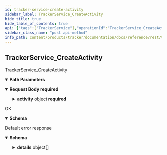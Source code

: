 ```yaml
---
id: tracker-service-create-activity
sidebar_label: TrackerService_CreateActivity
hide_title: true
hide_table_of_contents: true
api: {"tags":["TrackerService"],"operationId":"TrackerService_CreateActivity","parameters":[{"name":"user","in":"path","description":"The user id.","required":true,"schema":{"type":"string"}},{"name":"tracker","in":"path","description":"The tracker id.","required":true,"schema":{"type":"string"}}],"requestBody":{"content":{"application/json":{"schema":{"required":["parent","activity"],"type":"object","properties":{"parent":{"type":"string","description":"The parent this tracker belongs to."},"activity":{"required":["name","resource"],"type":"object","properties":{"name":{"type":"string","description":"The id of the activity."},"resource":{"type":"string","description":"The content whose progress is being tracked."},"platform":{"type":"string","description":"The platform that the user used to consume the resource."},"from":{"type":"integer","description":"Where the activity started within the resource. This value represents the time in seconds within an episode or the page number within a graphic novel or light novel chapter.","format":"int32"},"to":{"type":"integer","description":"Where the activity ended within the resource. This value represents the time in seconds within an episode or the page number within a graphic novel or light novel chapter.","format":"int32"},"startTime":{"type":"string","description":"When this activity started.","format":"date-time"},"endTime":{"type":"string","description":"When this activity ended.","format":"date-time"}},"description":"Activities track the progress of a user related to readable or watchable resources such as light novel and graphic novel chapters, and anime episodes. Activities are immutable and store meta information such as when the activity started, when it ended, from where the progress started and where it stopped. An example of activities might be a user watching on Netflix the Episode N of the Anime XYZ from minute 5:47 to minute 15:32 on the 7th of July at 8:35 PM. In this specific case a Chrome extension might automatically create a new activity every minute until the user pauses the video or closes the tab. The information collected allows the service to let the user know when was the last \"checkpoint\" recorded, enabling the user to resume the episode at the correct time on a different platform (i.e. continue from where I left). Additionally, the information collected is useful to generate histograms and to idenitify popular scenes within an episode (we all know Pornhub has an identical feature already). There is no limit to the number of activities a user might generate and some activities are automatically registered from Animeshon itself, for example when a user is reading a graph novel directly on our platform. Activities can also be repeated multiple times for the same range (e.g. if a user rewatches the same scene in an episode 5 times). Whenever an activity is created that marks the end of a resource, its parent tracker is updated to include it in the list of completed resource."}}}}},"required":true},"responses":{"200":{"description":"OK","content":{"application/json":{"schema":{"required":["name","resource"],"type":"object","properties":{"name":{"type":"string","description":"The id of the activity."},"resource":{"type":"string","description":"The content whose progress is being tracked."},"platform":{"type":"string","description":"The platform that the user used to consume the resource."},"from":{"type":"integer","description":"Where the activity started within the resource. This value represents the time in seconds within an episode or the page number within a graphic novel or light novel chapter.","format":"int32"},"to":{"type":"integer","description":"Where the activity ended within the resource. This value represents the time in seconds within an episode or the page number within a graphic novel or light novel chapter.","format":"int32"},"startTime":{"type":"string","description":"When this activity started.","format":"date-time"},"endTime":{"type":"string","description":"When this activity ended.","format":"date-time"}},"description":"Activities track the progress of a user related to readable or watchable resources such as light novel and graphic novel chapters, and anime episodes. Activities are immutable and store meta information such as when the activity started, when it ended, from where the progress started and where it stopped. An example of activities might be a user watching on Netflix the Episode N of the Anime XYZ from minute 5:47 to minute 15:32 on the 7th of July at 8:35 PM. In this specific case a Chrome extension might automatically create a new activity every minute until the user pauses the video or closes the tab. The information collected allows the service to let the user know when was the last \"checkpoint\" recorded, enabling the user to resume the episode at the correct time on a different platform (i.e. continue from where I left). Additionally, the information collected is useful to generate histograms and to idenitify popular scenes within an episode (we all know Pornhub has an identical feature already). There is no limit to the number of activities a user might generate and some activities are automatically registered from Animeshon itself, for example when a user is reading a graph novel directly on our platform. Activities can also be repeated multiple times for the same range (e.g. if a user rewatches the same scene in an episode 5 times). Whenever an activity is created that marks the end of a resource, its parent tracker is updated to include it in the list of completed resource."}}}},"default":{"description":"Default error response","content":{"application/json":{"schema":{"type":"object","properties":{"code":{"type":"integer","description":"The status code, which should be an enum value of [google.rpc.Code][google.rpc.Code].","format":"int32"},"message":{"type":"string","description":"A developer-facing error message, which should be in English. Any user-facing error message should be localized and sent in the [google.rpc.Status.details][google.rpc.Status.details] field, or localized by the client."},"details":{"type":"array","items":{"type":"object","properties":{"@type":{"type":"string","description":"The type of the serialized message."}},"additionalProperties":true,"description":"Contains an arbitrary serialized message along with a @type that describes the type of the serialized message."},"description":"A list of messages that carry the error details.  There is a common set of message types for APIs to use."}},"description":"The `Status` type defines a logical error model that is suitable for different programming environments, including REST APIs and RPC APIs. It is used by [gRPC](https://github.com/grpc). Each `Status` message contains three pieces of data: error code, error message, and error details. You can find out more about this error model and how to work with it in the [API Design Guide](https://cloud.google.com/apis/design/errors)."}}}}},"description":"TrackerService_CreateActivity","method":"post","path":"/v1alpha1/users/{user}/trackers/{tracker}/activities","servers":[{"url":"https://tracker.animeapis.com"}],"securitySchemes":{"OAuth2":{"type":"oauth2","flows":{"clientCredentials":{"tokenUrl":"https://accounts.animeshon.com/o/oauth2/token","scopes":{}},"authorizationCode":{"authorizationUrl":"https://accounts.animeshon.com/o/oauth2/auth","tokenUrl":"https://accounts.animeshon.com/o/oauth2/token","scopes":{"https://www.animeapis.com/auth/tracker":"View and manage your trackers and activities."}}}}},"jsonRequestBodyExample":{"parent":"string","activity":{"name":"string","resource":"string","platform":"string","from":0,"to":0,"startTime":"string","endTime":"string"}},"info":{"title":"Tracker API","version":"v1alpha1"},"postman":{"name":"Tracker Service Create Activity","description":{"type":"text/plain"},"url":{"path":["v1alpha1","users",":user","trackers",":tracker","activities"],"host":["{{baseUrl}}"],"query":[],"variable":[{"disabled":false,"description":{"content":"(Required) The user id.","type":"text/plain"},"type":"any","value":"","key":"user"},{"disabled":false,"description":{"content":"(Required) The tracker id.","type":"text/plain"},"type":"any","value":"","key":"tracker"}]},"header":[{"key":"Content-Type","value":"application/json"},{"key":"Accept","value":"application/json"}],"method":"POST","body":{"mode":"raw","raw":"\"\"","options":{"raw":{"language":"json"}}}}}
sidebar_class_name: "post api-method"
info_path: content/products/tracker/documentation/docs/reference/rest/v1alpha1/tracker-api
---
```



## TrackerService_CreateActivity



TrackerService_CreateActivity

<details style={{"marginBottom":"1rem"}} data-collapsed={false} open={true}><summary style={{}}><strong>Path Parameters</strong></summary><div><ul><ParamsItem className={"paramsItem"} param={{"name":"user","in":"path","description":"The user id.","required":true,"schema":{"type":"string"}}}></ParamsItem><ParamsItem className={"paramsItem"} param={{"name":"tracker","in":"path","description":"The tracker id.","required":true,"schema":{"type":"string"}}}></ParamsItem></ul></div></details><details style={{}} data-collapsed={false} open={true}><summary style={{"textAlign":"left"}}><strong>Request Body</strong><strong style={{"fontSize":"var(--ifm-code-font-size)","color":"var(--openapi-required)"}}> required</strong></summary><div style={{"textAlign":"left","marginLeft":"1rem"}}></div><ul style={{"marginLeft":"1rem"}}><SchemaItem collapsible={false} name={"parent"} required={true} schemaDescription={"The parent this tracker belongs to."} schemaName={"string"} qualifierMessage={undefined}></SchemaItem><SchemaItem collapsible={true} className={"schemaItem"}><details style={{}}><summary style={{}}><strong>activity</strong><span style={{"opacity":"0.6"}}> object</span><strong style={{"fontSize":"var(--ifm-code-font-size)","color":"var(--openapi-required)"}}> required</strong></summary><div style={{"marginLeft":"1rem"}}><div style={{"marginTop":".5rem","marginBottom":".5rem"}}>

Activities track the progress of a user related to readable or watchable resources such as light novel and graphic novel chapters, and anime episodes. Activities are immutable and store meta information such as when the activity started, when it ended, from where the progress started and where it stopped. An example of activities might be a user watching on Netflix the Episode N of the Anime XYZ from minute 5:47 to minute 15:32 on the 7th of July at 8:35 PM. In this specific case a Chrome extension might automatically create a new activity every minute until the user pauses the video or closes the tab. The information collected allows the service to let the user know when was the last "checkpoint" recorded, enabling the user to resume the episode at the correct time on a different platform (i.e. continue from where I left). Additionally, the information collected is useful to generate histograms and to idenitify popular scenes within an episode (we all know Pornhub has an identical feature already). There is no limit to the number of activities a user might generate and some activities are automatically registered from Animeshon itself, for example when a user is reading a graph novel directly on our platform. Activities can also be repeated multiple times for the same range (e.g. if a user rewatches the same scene in an episode 5 times). Whenever an activity is created that marks the end of a resource, its parent tracker is updated to include it in the list of completed resource.

</div><ul><SchemaItem collapsible={false} name={"name"} required={true} schemaDescription={"The id of the activity."} schemaName={"string"} qualifierMessage={undefined}></SchemaItem><SchemaItem collapsible={false} name={"resource"} required={true} schemaDescription={"The content whose progress is being tracked."} schemaName={"string"} qualifierMessage={undefined}></SchemaItem><SchemaItem collapsible={false} name={"platform"} required={false} schemaDescription={"The platform that the user used to consume the resource."} schemaName={"string"} qualifierMessage={undefined}></SchemaItem><SchemaItem collapsible={false} name={"from"} required={false} schemaDescription={"Where the activity started within the resource. This value represents the time in seconds within an episode or the page number within a graphic novel or light novel chapter."} schemaName={"int32"} qualifierMessage={undefined}></SchemaItem><SchemaItem collapsible={false} name={"to"} required={false} schemaDescription={"Where the activity ended within the resource. This value represents the time in seconds within an episode or the page number within a graphic novel or light novel chapter."} schemaName={"int32"} qualifierMessage={undefined}></SchemaItem><SchemaItem collapsible={false} name={"startTime"} required={false} schemaDescription={"When this activity started."} schemaName={"date-time"} qualifierMessage={undefined}></SchemaItem><SchemaItem collapsible={false} name={"endTime"} required={false} schemaDescription={"When this activity ended."} schemaName={"date-time"} qualifierMessage={undefined}></SchemaItem></ul></div></details></SchemaItem></ul></details><div><ApiTabs><TabItem label={"200"} value={"200"}><div>

OK

</div><div><details style={{}} data-collapsed={false} open={true}><summary style={{"textAlign":"left"}}><strong>Schema</strong></summary><div style={{"textAlign":"left","marginLeft":"1rem"}}></div><ul style={{"marginLeft":"1rem"}}><SchemaItem collapsible={false} name={"name"} required={true} schemaDescription={"The id of the activity."} schemaName={"string"} qualifierMessage={undefined}></SchemaItem><SchemaItem collapsible={false} name={"resource"} required={true} schemaDescription={"The content whose progress is being tracked."} schemaName={"string"} qualifierMessage={undefined}></SchemaItem><SchemaItem collapsible={false} name={"platform"} required={false} schemaDescription={"The platform that the user used to consume the resource."} schemaName={"string"} qualifierMessage={undefined}></SchemaItem><SchemaItem collapsible={false} name={"from"} required={false} schemaDescription={"Where the activity started within the resource. This value represents the time in seconds within an episode or the page number within a graphic novel or light novel chapter."} schemaName={"int32"} qualifierMessage={undefined}></SchemaItem><SchemaItem collapsible={false} name={"to"} required={false} schemaDescription={"Where the activity ended within the resource. This value represents the time in seconds within an episode or the page number within a graphic novel or light novel chapter."} schemaName={"int32"} qualifierMessage={undefined}></SchemaItem><SchemaItem collapsible={false} name={"startTime"} required={false} schemaDescription={"When this activity started."} schemaName={"date-time"} qualifierMessage={undefined}></SchemaItem><SchemaItem collapsible={false} name={"endTime"} required={false} schemaDescription={"When this activity ended."} schemaName={"date-time"} qualifierMessage={undefined}></SchemaItem></ul></details></div></TabItem><TabItem label={"default"} value={"default"}><div>

Default error response

</div><div><details style={{}} data-collapsed={false} open={true}><summary style={{"textAlign":"left"}}><strong>Schema</strong></summary><div style={{"textAlign":"left","marginLeft":"1rem"}}></div><ul style={{"marginLeft":"1rem"}}><SchemaItem collapsible={false} name={"code"} required={false} schemaDescription={"The status code, which should be an enum value of [google.rpc.Code][google.rpc.Code]."} schemaName={"int32"} qualifierMessage={undefined}></SchemaItem><SchemaItem collapsible={false} name={"message"} required={false} schemaDescription={"A developer-facing error message, which should be in English. Any user-facing error message should be localized and sent in the [google.rpc.Status.details][google.rpc.Status.details] field, or localized by the client."} schemaName={"string"} qualifierMessage={undefined}></SchemaItem><SchemaItem collapsible={true} className={"schemaItem"}><details style={{}}><summary style={{}}><strong>details</strong><span style={{"opacity":"0.6"}}> object[]</span></summary><div style={{"marginLeft":"1rem"}}><div style={{"marginTop":".5rem","marginBottom":".5rem"}}>

A list of messages that carry the error details.  There is a common set of message types for APIs to use.

</div><ul><SchemaItem collapsible={false} name={"@type"} required={false} schemaDescription={"The type of the serialized message."} schemaName={"string"} qualifierMessage={undefined}></SchemaItem></ul></div></details></SchemaItem></ul></details></div></TabItem></ApiTabs></div>
      